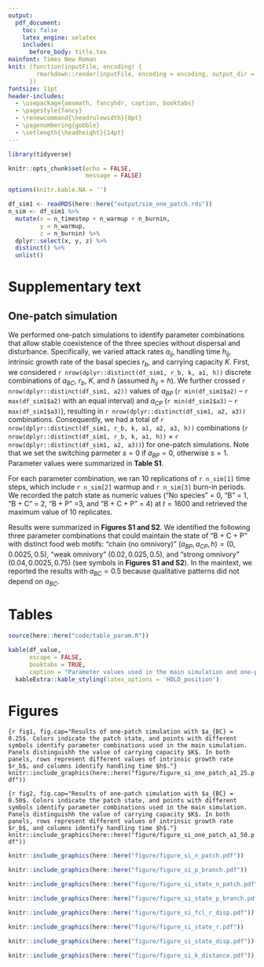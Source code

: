 ```yaml
---
output:
  pdf_document:
    toc: false
    latex_engine: xelatex
    includes:
      before_body: title.tex
mainfont: Times New Roman
knit: (function(inputFile, encoding) {
        rmarkdown::render(inputFile, encoding = encoding, output_dir = "document_output")
      })
fontsize: 11pt
header-includes:
  - \usepackage{amsmath, fancyhdr, caption, booktabs}
  - \pagestyle{fancy}
  - \renewcommand{\headrulewidth}{0pt}
  - \pagenumbering{gobble}
  - \setlength{\headheight}{14pt}
---
```


```r

library(tidyverse)

knitr::opts_chunk$set(echo = FALSE,
                      message = FALSE)

options(knitr.kable.NA = '')

df_sim1 <- readRDS(here::here("output/sim_one_patch.rds"))
n_sim <- df_sim1 %>% 
  mutate(x = n_timestep + n_warmup + n_burnin,
         y = n_warmup,
         z = n_burnin) %>% 
  dplyr::select(x, y, z) %>% 
  distinct() %>% 
  unlist()
```

```{=tex}
\newpage
\pagestyle{fancy}
\fancyhead[L]{Pomeranz et al.}
\fancyhead[C]{}
\renewcommand{\headrulewidth}{0.5pt}
\pagenumbering{arabic}
\def\figurename{Figure S\hspace{-.4ex}}
\def\tablename{Table S\hspace{-.4ex}}
```
# Supplementary text

## One-patch simulation

We performed one-patch simulations to identify parameter combinations that allow stable coexistence of the three species without dispersal and disturbance. Specifically, we varied attack rates $a_{ij}$, handling time $h_{ij}$, intrinsic growth rate of the basal species $r_b$, and carrying capacity $K$. First, we considered `r nrow(dplyr::distinct(df_sim1, r_b, k, a1, h))` discrete combinations of $a_{BC}$, $r_b$, $K$, and $h$ (assumed $h_{ij} = h$). We further crossed `r nrow(dplyr::distinct(df_sim1, a2))` values of $a_{BP}$ (`r min(df_sim1$a2)` -- `r max(df_sim1$a2)` with an equal interval) and $a_{CP}$ (`r min(df_sim1$a3)` -- `r max(df_sim1$a3)`), resulting in `r nrow(dplyr::distinct(df_sim1, a2, a3))` combinations. Consequently, we had a total of `r nrow(dplyr::distinct(df_sim1, r_b, k, a1, a2, a3, h))` combinations (`r nrow(dplyr::distinct(df_sim1, r_b, k, a1, h))` $\times$ `r nrow(dplyr::distinct(df_sim1, a2, a3))`) for one-patch simulations. Note that we set the switching parmeter $s = 0$ if $a_{BP} = 0$, otherwise $s = 1$. Parameter values were summarized in **Table S1**.

For each parameter combination, we ran 10 replications of `r n_sim[1]` time steps, which include `r n_sim[2]` warmup and `r n_sim[3]` burn-in periods. We recorded the patch state as numeric values ("No species" = 0, "B" = 1, "B + C" = 2, "B + P" =3, and "B + C + P" = 4) at $t = 1600$ and retrieved the maximum value of 10 replicates.

Results were summarized in **Figures S1 and S2**. We identified the following three parameter combinations that could maintain the state of "B + C + P" with distinct food web motifs: "chain (no omnivory)" $(a_{BP}, a_{CP}, h) = (0, 0.0025, 0.5)$, "weak omnivory" ($0.02, 0.025, 0.5$), and "strong omnivory" ($0.04, 0.0025, 0.75$) (see symbols in **Figures S1 and S2**). In the maintext, we reported the results with $a_{BC} = 0.5$ because qualitative patterns did not depend on $a_{BC}$.

\newpage

# Tables

```r
source(here::here("code/table_param.R"))

kable(df_value,
      escape = FALSE,
      booktabs = TRUE,
      caption = "Parameter values used in the main simulation and one-patch simulation") %>% 
  kableExtra::kable_styling(latex_options = 'HOLD_position')
```

\newpage

# Figures

```{r fig1, fig.cap="Results of one-patch simulation with $a_{BC} = 0.25$. Colors indicate the patch state, and points with different symbols identify parameter combinations used in the main simulation. Panels distinguishh the value of carrying capacity $K$. In both panels, rows represent different values of intrinsic growth rate $r_b$, and columns identify handling time $h$."}
knitr::include_graphics(here::here("figure/figure_si_one_patch_a1_25.pdf"))
```

\newpage

```{r fig2, fig.cap="Results of one-patch simulation with $a_{BC} = 0.50$. Colors indicate the patch state, and points with different symbols identify parameter combinations used in the main simulation. Panels distinguishh the value of carrying capacity $K$. In both panels, rows represent different values of intrinsic growth rate $r_b$, and columns identify handling time $h$."}
knitr::include_graphics(here::here("figure/figure_si_one_patch_a1_50.pdf"))
```

\newpage

```r
knitr::include_graphics(here::here("figure/figure_si_n_patch.pdf"))
```

\newpage

```r
knitr::include_graphics(here::here("figure/figure_si_p_branch.pdf"))
```

\newpage

```r
knitr::include_graphics(here::here("figure/figure_si_state_n_patch.pdf"))
```

\newpage

```r
knitr::include_graphics(here::here("figure/figure_si_state_p_branch.pdf"))
```

\newpage

```r
knitr::include_graphics(here::here("figure/figure_si_fcl_r_disp.pdf"))
```

\newpage

```r
knitr::include_graphics(here::here("figure/figure_si_state_r.pdf"))
```

\newpage

```r
knitr::include_graphics(here::here("figure/figure_si_state_disp.pdf"))
```

\newpage

```r
knitr::include_graphics(here::here("figure/figure_si_k_distance.pdf"))
```
